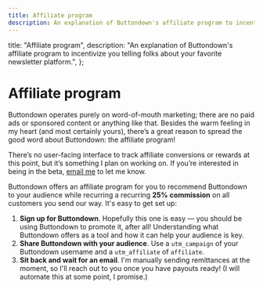 ```yaml
---
title: Affiliate program
description: An explanation of Buttondown's affiliate program to incentivize you telling folks about your favorite newsletter platform.
---
```



  title: "Affiliate program",
  description:
    "An explanation of Buttondown's affiliate program to incentivize you telling folks about your favorite newsletter platform.",
};

# Affiliate program

Buttondown operates purely on word-of-mouth marketing; there are no paid ads or sponsored content or anything like that. Besides the warm feeling in my heart (and most certainly yours), there’s a great reason to spread the good word about Buttondown: the affiliate program!

There’s no user-facing interface to track affiliate conversions or rewards at this point, but it’s something I plan on working on. If you’re interested in being in the beta, [email me](mailto:justin@buttondown.email) to let me know.

Buttondown offers an affiliate program for you to recommend Buttondown to your audience while recurring a recurring **25%** **commission** on all customers you send our way. It's easy to get set up:

1. **Sign up for Buttondown**. Hopefully this one is easy — you should be using Buttondown to promote it, after all! Understanding what Buttondown offers as a tool and how it can help your audience is key.
2. **Share Buttondown with your audience**. Use a `utm_campaign` of your Buttondown username and a `utm_affiliate` of `affiliate`.
3. **Sit back and wait for an email**. I'm manually sending remittances at the moment, so I'll reach out to you once you have payouts ready! (I will automate this at some point, I promise.)
